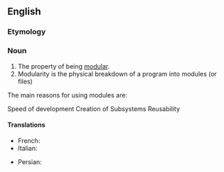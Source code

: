 ==English==
{{wikipedia}}

===Etymology===
{{suffix|en|modular|ity}}

===Noun===
{{en-noun|~}}

# The property of being [[modular]].
# Modularity is the physical breakdown of a program into modules (or files)
The main reasons for using modules are:

Speed of development
Creation of Subsystems
Reusability

====Translations====
{{trans-top|property of being modular}}
* French: {{t+|fr|modularité}}
* Italian: {{t|it|modularità|f}}
{{trans-mid}}
* Persian: {{t|fa|مدولاریته|tr=modularite|sc=fa-Arab}}
{{trans-bottom}}
